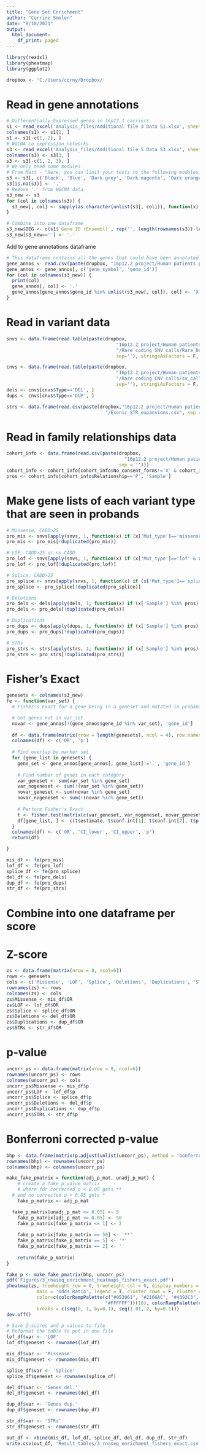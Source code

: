 ---
title: "Gene Set Enrichment"
author: "Corrine Smolen"
date: "8/18/2021"
output:
  html_document:
    df_print: paged
---

```{r setup, include=FALSE}
library(readxl)
library(pheatmap)
library(ggplot2)
```

```{r}
dropbox <- 'C:/Users/corny/Dropbox/'
```

# Read in gene annotations
```{r}
# Differentially Expressed genes in 16p12.1 carriers
s1 <- read_excel('Analysis_files/Additional file 3 Data S1.xlsx', sheet = '16p12.1 carrier DEGs')
colnames(s1) <- s1[2, ]
s1 <- s1[-c(1, 2), ]
# WGCNA co expression networks
s3 <- read_excel('Analysis_files/Additional file 5 Data S3.xlsx', sheet = 'WGCNA modules')
colnames(s3) <- s3[3, ]
s3 <- s3[-c(1, 2, 3), ]
# We only need some modules
# From Matt - "Here, you can limit your tests to the following modules: black, blue, dark grey, dark magenta, dark orange, grey, and pink."
s3 <- s3[, c('Black', 'Blue', 'Dark grey', 'Dark magenta', 'Dark orange', 'Grey', 'Pink')]
s3[is.na(s3)] <- '.'
# Remove '.' from WGCNA data
s3_new <- s3
for (col in colnames(s3)) {
  s3_new[, col] <- sapply(as.character(unlist(s3[, col])), function(x) unlist(strsplit(as.character(x), "\\."))[1])
}
```

```{r}
# Combine into one dataframe
s3_new$DEG <- c(s1$`Gene ID (Ensembl)`, rep('', length(rownames(s3))-length(rownames(s1))))
s3_new[s3_new==''] <- '.'
```

Add to gene annotations dataframe
```{r}
# This dataframe contains all the genes that could have been annotated in the WGS variants
gene_annos <- read.csv(paste(dropbox, "16p12.2 project/Human patients project/WGS paper/5_SNV pipelines-annotations/Gene_Annotations/Gene_annotations.csv", sep = ''), stringsAsFactors = FALSE)
gene_annos <- gene_annos[, c('gene_symbol', 'gene_id')]
for (col in colnames(s3_new)) {
  print(col)
  gene_annos[, col] <- '.'
  gene_annos[gene_annos$gene_id %in% unlist(s3_new[, col]), col] <- 'X'
}
```

# Read in variant data
```{r}
snvs <- data.frame(read.table(paste(dropbox,
                                        "16p12.2 project/Human patients project/WGS paper/9_Rare variant calls",
                                        "/Rare coding SNV calls/Rare_Deleterious_Exonic_Variants_wInheritance.txt",
                                        sep=''), stringsAsFactors = F, sep = '\t', header = TRUE))
```

```{r}
cnvs <- data.frame(read.table(paste(dropbox,
                                        "16p12.2 project/Human patients project/WGS paper/9_Rare variant calls",
                                        "/Rare coding CNV calls/sv_calls_combined.txt",
                                        sep=''), stringsAsFactors = F, sep = '\t', header = TRUE))
dels <- cnvs[cnvs$Type=='DEL', ]
dups <- cnvs[cnvs$Type=='DUP', ]
```

```{r}
strs <- data.frame(read.csv(paste(dropbox,"16p12.2 project/Human patients project/WGS paper/8_STR variants",
                                    "/Exonic_STR_expansions.csv", sep = '')), stringsAsFactors = F)
```

# Read in family relationships data
```{r}
cohort_info <- data.frame(read.csv(paste(dropbox,
                                           "16p12.2 project/Human patients project/WGS paper/3_Cohort information/16p12_All_Participants_v9.csv",
                                         sep = '')))
cohort_info <- cohort_info[cohort_info$No_consent_forms!='X' & cohort_info$WGS=='X', ]
pros <- cohort_info[cohort_info$Relationship=='P', 'Sample']
```

# Make gene lists of each variant type that are seen in probands
```{r}
# Missense, CADD>25
pro_mis <- snvs[apply(snvs, 1, function(x) if (x['Mut_type']=='missense' & x['Sample'] %in% pros) TRUE else FALSE), 'Gene_id_']
pro_mis <- pro_mis[!duplicated(pro_mis)]

# LOF, CADD>25 or no CADD
pro_lof <- snvs[apply(snvs, 1, function(x) if (x['Mut_type']=='lof' & x['Sample'] %in% pros) TRUE else FALSE), 'Gene_id_']
pro_lof <- pro_lof[!duplicated(pro_lof)]

# Splice, CADD>25
pro_splice <- snvs[apply(snvs, 1, function(x) if (x['Mut_type']=='splice' & x['Sample'] %in% pros) TRUE else FALSE), 'Gene_id_']
pro_splice <- pro_splice[!duplicated(pro_splice)]

# Deletions
pro_dels <- dels[apply(dels, 1, function(x) if (x['Sample'] %in% pros) TRUE else FALSE), 'Gene_ID']
pro_dels <- pro_dels[!duplicated(pro_dels)]

# Duplications
pro_dups <- dups[apply(dups, 1, function(x) if (x['Sample'] %in% pros) TRUE else FALSE), 'Gene_ID']
pro_dups <- pro_dups[!duplicated(pro_dups)]

# STRs
pro_strs <- strs[apply(strs, 1, function(x) if (x['Sample'] %in% pros) TRUE else FALSE), 'Gene_id_']
pro_strs <- pro_strs[!duplicated(pro_strs)]
```

# Fisher's Exact
```{r}
genesets <- colnames(s3_new)
fe <- function(var_set) {
  # Fisher's Exact for a gene being in a geneset and mutated in probands

  # Get genes not in var_set
  novar <- gene_annos[!(gene_annos$gene_id %in% var_set), 'gene_id']
  
  df <- data.frame(matrix(nrow = length(genesets), ncol = 4), row.names = genesets)
  colnames(df) <- c('OR', 'p')
  
  # Find overlap by marker set
  for (gene_list in genesets) {
    gene_set <- gene_annos[gene_annos[, gene_list]!='.', 'gene_id']
  
    # Find number of genes in each category
    var_geneset <- sum(var_set %in% gene_set)
    var_nogeneset <- sum(!(var_set %in% gene_set))
    novar_geneset <- sum(novar %in% gene_set)
    novar_nogeneset <- sum(!(novar %in% gene_set))
  
    # Perform Fisher's Exact
    t <- fisher.test(matrix(c(var_geneset, var_nogeneset, novar_geneset, novar_nogeneset), nrow = 2))
    df[gene_list, ] <- c(t$estimate, t$conf.int[1], t$conf.int[2], t$p.value)
  }
  colnames(df) <- c('OR', 'CI_lower', 'CI_upper', 'p')
  return(df)

}
```

```{r}
mis_df <- fe(pro_mis)
lof_df <- fe(pro_lof)
splice_df <- fe(pro_splice)
del_df <- fe(pro_dels)
dup_df <- fe(pro_dups)
str_df <- fe(pro_strs)
```

# Combine into one dataframe per score
# Z-score
```{r}
zs <- data.frame(matrix(nrow = 8, ncol=6))
rows <- genesets
cols <- c('Missense', 'LOF', 'Splice', 'Deletions', 'Duplications', 'STRs')
rownames(zs) <- rows
colnames(zs) <- cols
zs$Missense <- mis_df$OR
zs$LOF <- lof_df$OR
zs$Splice <- splice_df$OR
zs$Deletions <- del_df$OR
zs$Duplications <- dup_df$OR
zs$STRs <- str_df$OR
```

# p-value
```{r}
uncorr_ps <- data.frame(matrix(nrow = 8, ncol=6))
rownames(uncorr_ps) <- rows
colnames(uncorr_ps) <- cols
uncorr_ps$Missense <- mis_df$p
uncorr_ps$LOF <- lof_df$p
uncorr_ps$Splice <- splice_df$p
uncorr_ps$Deletions <- del_df$p
uncorr_ps$Duplications <- dup_df$p
uncorr_ps$STRs <- str_df$p
```

# Bonferroni corrected p-value
```{r}
bhp <- data.frame(matrix(p.adjust(unlist(uncorr_ps), method = 'bonferroni'), nrow = 8))
rownames(bhp) <- rownames(uncorr_ps)
colnames(bhp) <- colnames(uncorr_ps)
```

```{r}
make_fake_pmatrix = function(adj_p_mat, unadj_p_mat) {
	# create a fake p value matrix
	# where fdr corrected p < 0.05 gets **
  # and no corrected p < 0.05 gets *
	fake_p_matrix <- adj_p_mat

  fake_p_matrix[unadj_p_mat <= 0.05] <- 5
	fake_p_matrix[adj_p_mat <= 0.05] <- 50
	fake_p_matrix[fake_p_matrix <= 1] <- 2
	
	fake_p_matrix[fake_p_matrix == 50] <- '**'
	fake_p_matrix[fake_p_matrix == 5] <- '*'
	fake_p_matrix[fake_p_matrix == 2] <- ''
	
	return(fake_p_matrix)
}
```

```{r}
fake_p <- make_fake_pmatrix(bhp, uncorr_ps)
pdf('Figures/3_rnaseq_enrichment_heatmaps_fishers_exact.pdf')
pheatmap(zs, treeheight_row = 0, treeheight_col = 0, display_numbers = fake_p, number_color = 'black', cellwidth = 15, cellheight = 15,
           main = 'Odds Ratio', legend = T, cluster_rows = F, cluster_cols = F,
           color=c(colorRampPalette(c("#053061", "#2166AC", "#4393C3", "#92C5DE", "#D1E5F0",
                                    "#FFFFFF"))(10), colorRampPalette(c("#FFFFFF", "#FDDBC7", "#F4A582", "#D6604D", "#B2182B", "#67001F"))(10)),
           breaks = c(seq(0, 1, by=0.1), seq(1.01, 2, by=0.1)))
dev.off()
```

```{r}
# Save Z-scores and p values to file
# Reformat the table to put in one file
lof_df$var <- 'LOF'
lof_df$geneset <- rownames(lof_df)

mis_df$var <- 'Missense'
mis_df$geneset <- rownames(mis_df)

splice_df$var <- 'Splice'
splice_df$geneset <- rownames(splice_df)

del_df$var <- 'Genes del.'
del_df$geneset <- rownames(del_df)

dup_df$var <- 'Genes dup.'
dup_df$geneset <- rownames(dup_df)

str_df$var <- 'STRs'
str_df$geneset <- rownames(str_df)

out_df <- rbind(mis_df, lof_df, splice_df, del_df, dup_df, str_df)
write.csv(out_df, 'Result_tables/3_rnaseq_enrichment_fishers_exact.csv', quote = F, row.names = F)
```

